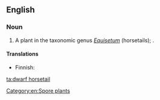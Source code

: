 ==English==

===Noun===
{{en-noun}}

# A plant in the taxonomic genus ''[[Equisetum]]'' (horsetails); {{taxlink|Equisetum scirpoides|species|noshow=1|ver=170320}}.

====Translations====
{{trans-top|plant}}
* Finnish: {{t|fi|hentokorte}}
{{trans-mid}}
{{trans-bottom}}

[[Category:en:Spore plants]]

[[ta:dwarf horsetail]]